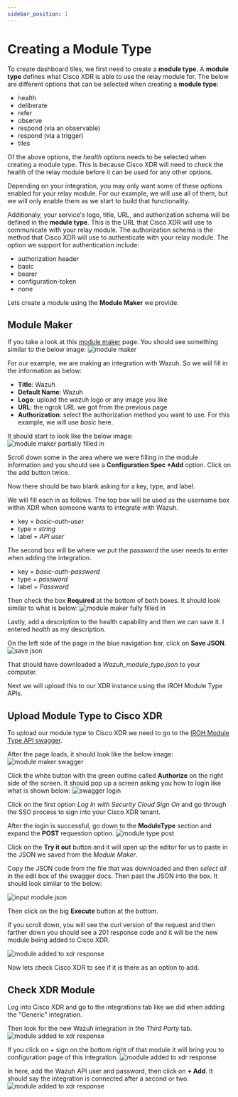 ```yaml
---
sidebar_position: 1
---
```


# Creating a Module Type

To create dashboard tiles, we first need to create a **module type**. A **module type** defines what Cisco XDR is able to use the relay module for. The below are different options that can be selected when creating a **module type**:

- health
- deliberate
- refer
- observe
- respond (via an observable)
- respond (via a trigger)
- tiles

Of the above options, the _health_ options needs to be selected when creating a module type. This is because Cisco XDR will need to check the health of the relay module before it can be used for any other options.

Depending on your integration, you may only want some of these options enabled for your relay module. For our example, we will use all of them, but we will only enable them as we start to build that functionality.

Additionaly, your service's logo, title, URL, and authorization schema will be defined in the **module type**. This is the URL that Cisco XDR will use to communicate with your relay module. The authorization schema is the method that Cisco XDR will use to authenticate with your relay module. The option we support for authentication include:

- authorization header
- basic
- bearer
- configuration-token
- none

Lets create a module using the **Module Maker** we provide.

## Module Maker

If you take a look at this [module maker](https://ciscosecurity.github.io/tr-05-module-maker/) page. You should see something similar to the below image:
![module maker](./imgs/module-maker.png)

For our example, we are making an integration with Wazuh. So we will fill in the information as below:

- **Title**: Wazuh
- **Default Name**: Wazuh
- **Logo**: upload the wazuh logo or any image you like
- **URL**: the ngrok URL we got from the previous page
- **Authorization**: select the authorization method you want to use. For this example, we will use _basic_ here.

It should start to look like the below image:
![module maker partially filled in](./imgs/module-maker-filled.png)

Scroll down some in the area where we were filling in the module information and you should see a **Configuration Spec +Add** option. Click on the add button twice.

Now there should be two blank asking for a key, type, and label.

We will fill each in as follows. The top box will be used as the username box within XDR when someone wants to integrate with Wazuh.

- key = _basic-auth-user_
- type = _string_
- label = _API user_

The second box will be where we put the password the user needs to enter when adding the integration.

- key = _basic-auth-password_
- type = _password_
- label = _Password_

Then check the box **Required** at the bottom of both boxes. It should look similar to what is below:
![module maker fully filled in](./imgs/module-maker-filled-out.png)

Lastly, add a description to the health capability and then we can save it. I entered _health_ as my description.

On the left side of the page in the blue navigation bar, click on **Save JSON**.
![save json](./imgs/save-json.png)

That should have downloaded a _Wazuh_module_type.json_ to your computer.

Next we will upload this to our XDR instance using the IROH Module Type APIs.

## Upload Module Type to Cisco XDR

To upload our module type to Cisco XDR we need to go to the [IROH Module Type API swagger](https://visibility.amp.cisco.com/iroh/iroh-int/index.html).

After the page loads, it should look like the below image:
![module maker swagger](./imgs/module-maker-swagger.png)

Click the white button with the green outline called **Authorize** on the right side of the screen. It should pop up a screen asking you how to login like what is shown below:
![swagger login](./imgs/swagger-login.png)

Click on the first option _Log In with Security Cloud Sign On_ and go through the SSO process to sign into your Cisco XDR tenant.

After the login is successful, go down to the **ModuleType** section and expand the **POST** requestion option.
![module type post](./imgs/module-type-post.png)

Click on the **Try it out** button and it will open up the editor for us to paste in the JSON we saved from the _Module Maker_.

Copy the JSON code from the file that was downloaded and then _select all_ in the edit box of the swagger docs. Then past the JSON into the box. It should look similar to the below:

![input module json](./imgs/input-module-json.png)

Then click on the big **Execute** button at the bottom.

If you scroll down, you will see the curl version of the request and then farther down you should see a 201 response code and it will be the new module being added to Cisco XDR.

![module added to xdr response](./imgs/module-added-to-xdr.png)

Now lets check Cisco XDR to see if it is there as an option to add.

## Check XDR Module

Log into Cisco XDR and go to the integrations tab like we did when adding the "Generic" integration.

Then look for the new Wazuh integration in the _Third Party_ tab.
![module added to xdr response](./imgs/wazuh-module.png)

If you click on _+_ sign on the bottom right of that module it will bring you to configuration page of this integration.
![module added to xdr response](./imgs/wazuh-module-info.png)

In here, add the Wazuh API user and password, then click on **+ Add**. It should say the integration is connected after a second or two.
![module added to xdr response](./imgs/wazuh-integration-added.png)

